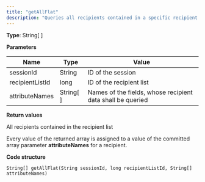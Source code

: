 ```yaml
---
title: "getAllFlat"
description: "Queries all recipients contained in a specific recipient list in Optimizely Campaign."
---
```


**Type**: String\[ \]

**Parameters**

| Name            | Type        | Value                                                      |
| --------------- | ----------- | ---------------------------------------------------------- |
| sessionId       | String      | ID of the session                                          |
| recipientListId | long        | ID of the recipient list                                   |
| attributeNames  | String\[ \] | Names of the fields, whose recipient data shall be queried |

**Return values**

All recipients contained in the recipient list

Every value of the returned array is assigned to a value of the committed array parameter **attributeNames** for a recipient.

**Code structure**

`String[] getAllFlat(String sessionId, long recipientListId, String[] attributeNames)
`